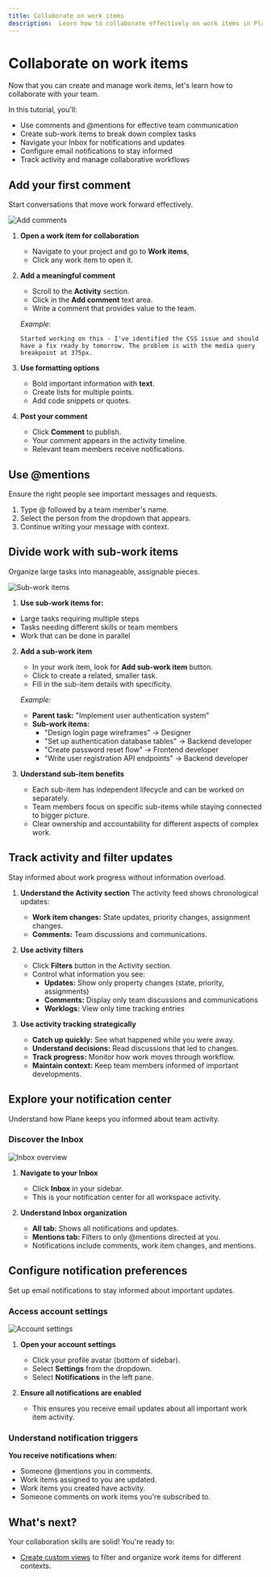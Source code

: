 ```yaml
---
title: Collaborate on work items
description:  Learn how to collaborate effectively on work items in Plane using comments, mentions, sub-work items, and activity tracking.
---
```


# Collaborate on work items
Now that you can create and manage work items, let's learn how to collaborate with your team.

In this tutorial, you'll:

- Use comments and @mentions for effective team communication
- Create sub-work items to break down complex tasks
- Navigate your Inbox for notifications and updates
- Configure email notifications to stay informed
- Track activity and manage collaborative workflows

## Add your first comment

Start conversations that move work forward effectively.

![Add comments](https://media.docs.plane.so/tutorials/add-comments.webp#center)

1. **Open a work item for collaboration**
   - Navigate to your project and go to **Work items**,
   - Click any work item to open it.

2. **Add a meaningful comment**
   - Scroll to the **Activity** section.
   - Click in the **Add comment** text area.
   - Write a comment that provides value to the team.

    *Example:*
    ```
    Started working on this - I've identified the CSS issue and should have a fix ready by tomorrow. The problem is with the media query breakpoint at 375px.
    ```

3. **Use formatting options**
   - Bold important information with **text**.
   - Create lists for multiple points.
   - Add code snippets or quotes. 

4. **Post your comment**
   - Click **Comment** to publish.
   - Your comment appears in the activity timeline.
   - Relevant team members receive notifications.

## Use @mentions
Ensure the right people see important messages and requests.
1. Type @ followed by a team member's name.
2. Select the person from the dropdown that appears.
3. Continue writing your message with context.  
    
## Divide work with sub-work items

Organize large tasks into manageable, assignable pieces.

![Sub-work items](https://media.docs.plane.so/tutorials/create-sub-work-items.webp#center)

1. **Use sub-work items for:**
- Large tasks requiring multiple steps
- Tasks needing different skills or team members
- Work that can be done in parallel

2. **Add a sub-work item**
   - In your work item, look for **Add sub-work item** button.
   - Click to create a related, smaller task.
   - Fill in the sub-item details with specificity.

    *Example:*
    - **Parent task:** "Implement user authentication system"
    - **Sub-work items:**
        - "Design login page wireframes" → Designer
        - "Set up authentication database tables" → Backend developer  
        - "Create password reset flow" → Frontend developer
        - "Write user registration API endpoints" → Backend developer

3. **Understand sub-item benefits**
   - Each sub-item has independent lifecycle and can be worked on separately.
   - Team members focus on specific sub-items while staying connected to bigger picture.
   - Clear ownership and accountability for different aspects of complex work.


## Track activity and filter updates

Stay informed about work progress without information overload.

1. **Understand the Activity section**
   The activity feed shows chronological updates:
   - **Work item changes:** State updates, priority changes, assignment changes.
   - **Comments:** Team discussions and communications.

2. **Use activity filters**
   - Click **Filters** button in the Activity section.
   - Control what information you see:
        - **Updates:** Show only property changes (state, priority, assignments)
        - **Comments:** Display only team discussions and communications
        - **Worklogs:** View only time tracking entries

3. **Use activity tracking strategically**
   - **Catch up quickly:** See what happened while you were away.
   - **Understand decisions:** Read discussions that led to changes.
   - **Track progress:** Monitor how work moves through workflow.
   - **Maintain context:** Keep team members informed of important developments.

## Explore your notification center

Understand how Plane keeps you informed about team activity.

### Discover the Inbox

![Inbox overview](https://media.docs.plane.so/tutorials/inbox-notifications.webp#center)

1. **Navigate to your Inbox**
   - Click **Inbox** in your sidebar.
   - This is your notification center for all workspace activity.

2. **Understand Inbox organization**
   - **All tab:** Shows all notifications and updates.
   - **Mentions tab:** Filters to only @mentions directed at you.
   - Notifications include comments, work item changes, and mentions.

## Configure notification preferences

Set up email notifications to stay informed about important updates.

### Access account settings

![Account settings](https://media.docs.plane.so/tutorials/email-notifications.webp#center)

1. **Open your account settings**
   - Click your profile avatar (bottom of sidebar).
   - Select **Settings** from the dropdown.
   - Select **Notifications** in the left pane.

2. **Ensure all notifications are enabled**
    - This ensures you receive email updates about all important work item activity.

### Understand notification triggers

**You receive notifications when:**
- Someone @mentions you in comments.
- Work items assigned to you are updated.
- Work items you created have activity.
- Someone comments on work items you're subscribed to.

## What's next?
Your collaboration skills are solid! You're ready to:

- [Create custom views](/tutorials/organize-and-view-work) to filter and organize work items for different contexts.

